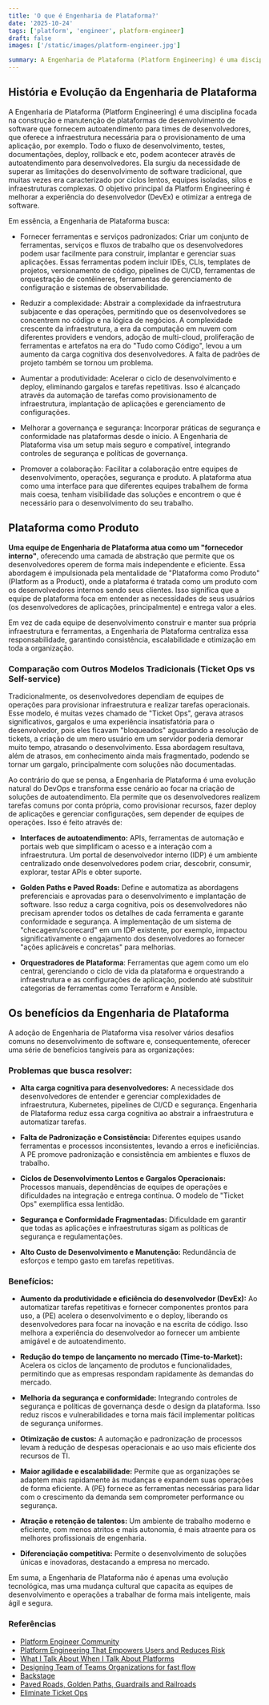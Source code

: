 ```yaml
---
title: 'O que é Engenharia de Plataforma?'
date: '2025-10-24'
tags: ['platform', 'engineer', platform-engineer]
draft: false
images: ['/static/images/platform-engineer.jpg']

summary: A Engenharia de Plataforma (Platform Engineering) é uma disciplina focada na construção e manutenção de plataformas de desenvolvimento de software que fornecem autoatendimento para times de desenvolvedores.
---
```


## História e Evolução da Engenharia de Plataforma

A Engenharia de Plataforma (Platform Engineering) é uma disciplina focada na construção e manutenção de plataformas de desenvolvimento de software que fornecem autoatendimento para times de desenvolvedores, que oferece a infraestrutura necessária para o provisionamento de uma aplicação, por exemplo. Todo o fluxo de desenvolvimento, testes, documentações, deploy, rollback e etc, podem acontecer através de autoatendimento para desenvolvedores. Ela surgiu da necessidade de superar as limitações do desenvolvimento de software tradicional, que muitas vezes era caracterizado por ciclos lentos, equipes isoladas, silos e infraestruturas complexas. O objetivo principal da Platform Engineering é melhorar a experiência do desenvolvedor (DevEx) e otimizar a entrega de software.

Em essência, a Engenharia de Plataforma busca:

- Fornecer ferramentas e serviços padronizados: Criar um conjunto de ferramentas, serviços e fluxos de trabalho que os desenvolvedores podem usar facilmente para construir, implantar e gerenciar suas aplicações. Essas ferramentas podem incluir IDEs, CLIs, templates de projetos, versionamento de código, pipelines de CI/CD, ferramentas de orquestração de contêineres, ferramentas de gerenciamento de configuração e sistemas de observabilidade.

- Reduzir a complexidade: Abstrair a complexidade da infraestrutura subjacente e das operações, permitindo que os desenvolvedores se concentrem no código e na lógica de negócios. A complexidade crescente da infraestrutura, a era da computação em nuvem com diferentes providers e vendors, adoção de multi-cloud, proliferação de ferramentas e artefatos na era do "Tudo como Código", levou a um aumento da carga cognitiva dos desenvolvedores. A falta de padrões de projeto também se tornou um problema.

- Aumentar a produtividade: Acelerar o ciclo de desenvolvimento e deploy, eliminando gargalos e tarefas repetitivas. Isso é alcançado através da automação de tarefas como provisionamento de infraestrutura, implantação de aplicações e gerenciamento de configurações.

- Melhorar a governança e segurança: Incorporar práticas de segurança e conformidade nas plataformas desde o início. A Engenharia de Plataforma visa um setup mais seguro e compatível, integrando controles de segurança e políticas de governança.

- Promover a colaboração: Facilitar a colaboração entre equipes de desenvolvimento, operações, segurança e produto. A plataforma atua como uma interface para que diferentes equipes trabalhem de forma mais coesa, tenham visibilidade das soluções e encontrem o que é necessário para o desenvolvimento do seu trabalho.

## Plataforma como Produto

**Uma equipe de Engenharia de Plataforma atua como um "fornecedor interno"**, oferecendo uma camada de abstração que permite que os desenvolvedores operem de forma mais independente e eficiente. Essa abordagem é impulsionada pela mentalidade de "Plataforma como Produto" (Platform as a Product), onde a plataforma é tratada como um produto com os desenvolvedores internos sendo seus clientes. Isso significa que a equipe de plataforma foca em entender as necessidades de seus usuários (os desenvolvedores de aplicações, principalmente) e entrega valor a eles.

Em vez de cada equipe de desenvolvimento construir e manter sua própria infraestrutura e ferramentas, a Engenharia de Plataforma centraliza essa responsabilidade, garantindo consistência, escalabilidade e otimização em toda a organização.

### Comparação com Outros Modelos Tradicionais (Ticket Ops vs Self-service)

Tradicionalmente, os desenvolvedores dependiam de equipes de operações para provisionar infraestrutura e realizar tarefas operacionais. Esse modelo, é muitas vezes chamado de "Ticket Ops", gerava atrasos significativos, gargalos e uma experiência insatisfatória para o desenvolvedor, pois eles ficavam "bloqueados" aguardando a resolução de tickets, a criação de um mero usuário em um servidor poderia demorar muito tempo, atrasando o desenvolvimento. Essa abordagem resultava, além de atrasos, em conhecimento ainda mais fragmentado, podendo se tornar um gargalo, principalmente com soluções não documentadas.

Ao contrário do que se pensa, a Engenharia de Plataforma é uma evolução natural do DevOps e transforma esse cenário ao focar na criação de soluções de autoatendimento. Ela permite que os desenvolvedores realizem tarefas comuns por conta própria, como provisionar recursos, fazer deploy de aplicações e gerenciar configurações, sem depender de equipes de operações. Isso é feito através de:

- **Interfaces de autoatendimento:** APIs, ferramentas de automação e portais web que simplificam o acesso e a interação com a infraestrutura. Um portal de desenvolvedor interno (IDP) é um ambiente centralizado onde desenvolvedores podem criar, descobrir, consumir, explorar, testar APIs e obter suporte.

- **Golden Paths e Paved Roads:** Define e  automatiza as abordagens preferenciais e aprovadas para o desenvolvimento e implantação de software. Isso reduz a carga cognitiva, pois os desenvolvedores não precisam aprender todos os detalhes de cada ferramenta e garante conformidade e segurança. A implementação de um sistema de "checagem/scorecard" em um IDP existente, por exemplo, impactou significativamente o engajamento dos desenvolvedores ao fornecer "ações aplicáveis e concretas" para melhorias.

- **Orquestradores de Plataforma**: Ferramentas que agem como um elo central, gerenciando o ciclo de vida da plataforma e orquestrando a infraestrutura e as configurações de aplicação, podendo até substituir categorias de ferramentas como Terraform e Ansible.


## Os benefícios da Engenharia de Plataforma

A adoção de Engenharia de Plataforma visa resolver vários desafios comuns no desenvolvimento de software e, consequentemente, oferecer uma série de benefícios tangíveis para as organizações:


### Problemas que busca resolver:

- **Alta carga cognitiva para desenvolvedores:** A necessidade dos desenvolvedores de entender e gerenciar complexidades de infraestrutura, Kubernetes, pipelines de CI/CD e segurança. Engenharia de Plataforma reduz essa carga cognitiva ao abstrair a infraestrutura e automatizar tarefas.

- **Falta de Padronização e Consistência:** Diferentes equipes usando ferramentas e processos inconsistentes, levando a erros e ineficiências. A PE promove padronização e consistência em ambientes e fluxos de trabalho.

- **Ciclos de Desenvolvimento Lentos e Gargalos Operacionais:** Processos manuais, dependências de equipes de operações e dificuldades na integração e entrega contínua. O modelo de "Ticket Ops" exemplifica essa lentidão.

- **Segurança e Conformidade Fragmentadas:** Dificuldade em garantir que todas as aplicações e infraestruturas sigam as políticas de segurança e regulamentações.

- **Alto Custo de Desenvolvimento e Manutenção:** Redundância de esforços e tempo gasto em tarefas repetitivas.



### Benefícios:

- **Aumento da produtividade e eficiência do desenvolvedor (DevEx):** Ao automatizar tarefas repetitivas e fornecer componentes prontos para uso, a (PE) acelera o desenvolvimento e o deploy, liberando os desenvolvedores para focar na inovação e na escrita de código. Isso melhora a experiência do desenvolvedor ao fornecer um ambiente amigável e de autoatendimento.

- **Redução do tempo de lançamento no mercado (Time-to-Market):** Acelera os ciclos de lançamento de produtos e funcionalidades, permitindo que as empresas respondam rapidamente às demandas do mercado.

- **Melhoria da segurança e conformidade:** Integrando controles de segurança e políticas de governança desde o design da plataforma. Isso reduz riscos e vulnerabilidades e torna mais fácil implementar políticas de segurança uniformes.

- **Otimização de custos:** A automação e padronização de processos levam à redução de despesas operacionais e ao uso mais eficiente dos recursos de TI.

- **Maior agilidade e escalabilidade:** Permite que as organizações se adaptem mais rapidamente às mudanças e expandem suas operações de forma eficiente. A (PE) fornece as ferramentas necessárias para lidar com o crescimento da demanda sem comprometer performance ou segurança.

- **Atração e retenção de talentos:** Um ambiente de trabalho moderno e eficiente, com menos atritos e mais autonomia, é mais atraente para os melhores profissionais de engenharia.

- **Diferenciação competitiva:** Permite o desenvolvimento de soluções únicas e inovadoras, destacando a empresa no mercado.

Em suma, a Engenharia de Plataforma não é apenas uma evolução tecnológica, mas uma mudança cultural que capacita as equipes de desenvolvimento e operações a trabalhar de forma mais inteligente, mais ágil e segura.


### Referências

- [Platform Engineer Community](https://platformengineering.org/)
- [Platform Engineering That Empowers Users and Reduces Risk](https://www.gartner.com/en/infrastructure-and-it-operations-leaders/topics/platform-engineering)
- [What I Talk About When I Talk About Platforms](https://martinfowler.com/articles/talk-about-platforms.html)
- [Designing Team of Teams Organizations for fast flow](https://teamtopologies.com/)
- [Backstage](https://backstage.io/)
- [Paved Roads, Golden Paths, Guardrails and Railroads](https://thenewstack.io/paved-roads-golden-paths-guardrails-and-railroads/)
- [Eliminate Ticket Ops](https://humanitec.com/use-cases/eliminate-ticket-ops)
